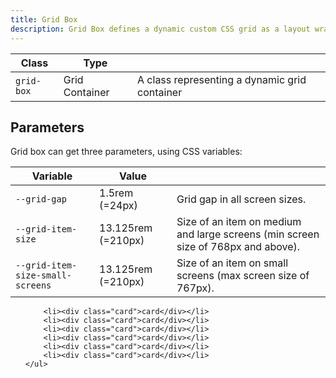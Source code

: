```yaml
---
title: Grid Box
description: Grid Box defines a dynamic custom CSS grid as a layout wrapper. Rows will be filled with the maximum number of items that can fit in the grid.
---
```


| Class            | Type           |                                                 |
| ---------------- | -------------- | ----------------------------------------------- |
| `grid-box`       | Grid Container | A class representing a dynamic grid container   |

## Parameters

Grid box can get three parameters, using CSS variables:

| Variable                        | Value             |                                                                                   |
| ------------------------------- | ----------------- | --------------------------------------------------------------------------------- |
| `--grid-gap`                    | 1.5rem (=24px)    | Grid gap in all screen sizes.                                                     |
| `--grid-item-size`              | 13.125rem (=210px)| Size of an item on medium and large screens (min screen size of 768px and above). |
| `--grid-item-size-small-screens`| 13.125rem (=210px)| Size of an item on small screens (max screen size of 767px).                      |

<Preview noFlex>
    <ul
        class="grid-box"
        style="--grid-gap:1rem; -grid-item-size:16rem; --grid-item-size-small-screens:8rem;">

        <li><div class="card">card</div></li>
        <li><div class="card">card</div></li>
        <li><div class="card">card</div></li>
        <li><div class="card">card</div></li>
        <li><div class="card">card</div></li>
        <li><div class="card">card</div></li>
    </ul>
</Preview>
